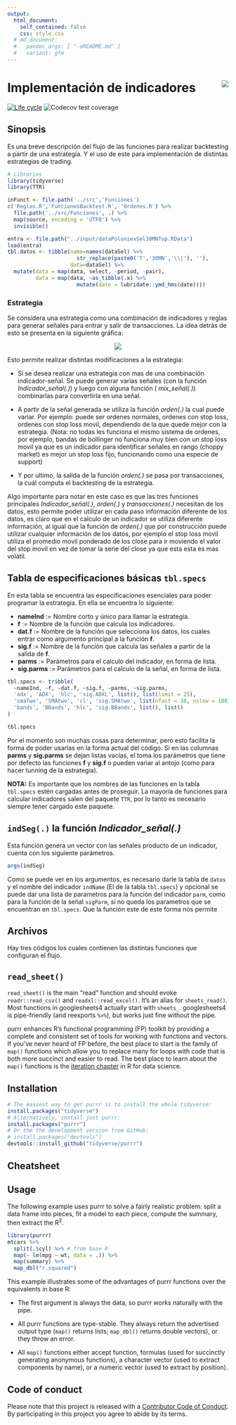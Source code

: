 ```yaml
---
output:
  html_document:
    self_contained: false
    css: style.css
  # md_document:
  #   pandoc_args: [ "-oREADME.md" ]
  #   variant: gfm
---
```


<!-- # bookdown::html_document2: -->
<!-- # bookdown::pdf_document2: -->


# Implementación de indicadores <img src="logo/logo.png" align="right" />

[![Life cycle](https://img.shields.io/badge/lifecycle-experimental-orange.svg)](https://www.tidyverse.org/lifecycle/#stable)
![Codecov test coverage](https://codecov.io/gh/tidyverse/magrittr/branch/master/graph/badge.svg)

<!---
[![Buil Status](https://travis-ci.org/tidyverse/purrr.svg?branch=master)](https://travis-ci.org/tidyverse/purrr)
[![AppVeyor Build Status](https://ci.appveyor.com/api/projects/status/github/tidyverse/purrr?branch=master&svg=true)](https://ci.appveyor.com/project/tidyverse/purrr)
[![Coverage Status](https://img.shields.io/codecov/c/github/tidyverse/purrr/master.svg)](https://codecov.io/github/tidyverse/purrr?branch=master)
-->


## Sinopsis

Es una breve descripción del flujo de las funciones para realizar backtesting a partir de una estrategia. Y el uso de este para implementación de distintas estrategias de trading.

```r
# Libraries
library(tidyverse)
library(TTR)

inFunct <- file.path('../src','Funciones')
c('Reglas.R','FuncionesBacktest.R', 'Ordenes.R') %>% 
  file.path('../src/Funciones', .) %>% 
  map(source, encoding = 'UTF8') %>% 
  invisible()
```

```r
entra <- file.path("../input/dataPoloniexSel30MNTop.RData")
load(entra)
tbl.datos <- tibble(name=names(dataSel) %>% 
                      str_replace(paste0('T','30MN','\\|'), ''), 
                    data=dataSel) %>% 
  mutate(data = map(data, select, -period, -pair),
         data = map(data, ~as_tibble(.x) %>% 
                      mutate(date = lubridate::ymd_hms(date))))
```


### Estrategia

Se considera una estrategia como una combinación de indicadores y reglas para generar señales para entrar y salir de transacciones. La idea detrás de esto se presenta en la siguiente gráfica:

<div style="text-align: center">
<img src="estrategia.png" align="center" />
</div>


Esto permite realizar distintas modificaciones a la estrategia:

- Si se desea realizar una estrategia con mas de una combinación indicador-señal. Se puede generar varias señales (con la función _Indicador_señal(.)_) y luego con alguna función ( _mix_señal(.)_) combinarlas para convertirla en una señal.

- A partir de la señal generada se utiliza la función _orden(.)_ la cual puede variar. Por ejemplo: puede ser ordenes normales, ordenes con stop loss, ordenes con stop loss movil, dependiendo de la que quede mejor con la estrategia. (Nota: no todas les funciona el mismo sistema de ordenes, por ejemplo, bandas de bollinger no funciona muy bien con un stop loss movil ya que es un indicador para identificar señales en rango (choppy market) es mejor un stop loss fijo, funcionando como una especie de support) 

- Y por ultimo, la salida de la función _orden(.)_ se pasa por transacciones, la cuál computa el backtesting de la estrategia.

Algo importante para notar en este caso es que las tres funciones principales _Indicador_señal(.)_, _orden(.)_ y _transacciones(.)_ necesitan de los datos, esto permite poder utilizar en cada paso información diferente de los datos, es claro que en el calculo de un indicador se utiliza diferente información, al igual que la función de _orden(.)_ que por construcción puede utilizar cualquier información de los datos, por ejemplo el stop loss movil utiliza el promedio movil ponderado de los close para ir moviendo el valor del stop movil en vez de tomar la serie del close ya que esta esta es mas volátil.

## Tabla de especificaciones básicas `tbl.specs`

En esta tabla se encuentra las especificaciones esenciales para poder programar la estrategia. En ella se encuentra lo siguiente:

- **nameInd** := Nombre corto y único para llamar la estrategia.
- **f** := Nombre de la función que calcula los indicadores.
- **dat.f** := Nombre de la función que selecciona los datos, los cuales entrar como argumento principal a la función **f**.
- **sig.f** := Nombre de la función que calcula las señales a partir de la salida de **f**.
- **parms** := Parámetros para el calculo del indicador, en forma de lista.
- **sig.parms** := Parámetros para el calculo de la señal, en forma de lista. 


```r
tbl.specs <- tribble(
  ~nameInd, ~f, ~dat.f, ~sig.f, ~parms, ~sig.parms,
  'adx', 'ADX', 'hlc', 'sig.ADXL', list(), list(limit = 25),
  'smaTwo', 'SMAtwo', 'cl', 'sig.SMAtwo', list(nfast = 30, nslow = 100), list(),
  'bands', 'BBands', 'hlc', 'sig.BBands', list(), list()
)

tbl.specs
```

Por el momento son muchas cosas para determinar, pero esto facilita la forma de poder usarlas en la forma actual del código. Si en las columnas **parms** y **sig.parms** se dejan listas vacías, el toma los parámetros que tiene por defecto las funciones **f** y **sig.f** o pueden variar al antojo (como para hacer tunning de la estrategia).

<div class="customBlock">
**NOTA:** Es importante que los nombres de las funciones en la tabla `tbl.specs` estén cargadas antes de proseguir. La mayoría de funciones para calcular indicadores salen del paquete `TTR`, por lo tanto es necesario siempre tener cargado este paquete.
</div>

## `indSeg(.)` la función _Indicador_señal(.)_

Esta función genera un vector con las señales producto de un indicador, cuenta con los siguiente parámetros.

```r
args(indSeg)
```

Como se puede ver en los argumentos, es necesario darle la tabla de `datos` y el nombre del indicador `indName` (El de la tabla `tbl.specs`) y opcional se puede dar una lista de parametros para la función del indicador `parm`, como para la función de la señal `sigParm`, si no queda los parametros que se encuentran en `tbl.specs`. Que la función este de este forma nos permite  



## Archivos

Hay tres códigos los cuales contienen las distintas funciones que configuran el flujo.




## `read_sheet()`

`read_sheet()` is the main "read" function and should evoke `readr::read_csv()` and `readxl::read_excel()`. It's an alias for `sheets_read()`. Most functions in googlesheets4 actually start with `sheets_`. googlesheets4 is pipe-friendly (and reexports `%>%`), but works just fine without the pipe.


purrr enhances R's functional programming (FP) toolkit by providing a complete and consistent set of tools for working with functions and vectors. If you've never heard of FP before, the best place to start is the family of `map()` functions which allow you to replace many for loops with code that is both more succinct and easier to read. The best place to learn about the `map()` functions is the [iteration chapter](http://r4ds.had.co.nz/iteration.html) in R for data science.

## Installation

```r
# The easiest way to get purrr is to install the whole tidyverse:
install.packages("tidyverse")
# Alternatively, install just purrr:
install.packages("purrr")
# Or the the development version from GitHub:
# install.packages("devtools")
devtools::install_github("tidyverse/purrr")
```

## Cheatsheet
<!---
<a href="https://github.com/rstudio/cheatsheets/blob/master/purrr.pdf"><img src="https://raw.githubusercontent.com/rstudio/cheatsheets/master/pngs/thumbnails/purrr-cheatsheet-thumbs.png" width="630" height="252"/></a>  
-->
## Usage

The following example uses purrr to solve a fairly realistic problem: split a data frame into pieces, fit a model to each piece, compute the summary, then extract the R^2^.

```r
library(purrr)
mtcars %>%
  split(.$cyl) %>% # from base R
  map(~ lm(mpg ~ wt, data = .)) %>%
  map(summary) %>%
  map_dbl("r.squared")
```

This example illustrates some of the advantages of purrr functions over the equivalents in base R:

* The first argument is always the data, so purrr works naturally with the pipe.

* All purrr functions are type-stable. They always return the advertised output
  type (`map()` returns lists; `map_dbl()` returns double vectors), or they 
  throw an error.
  
* All `map()` functions either accept function, formulas (used for succinctly
  generating anonymous functions), a character vector (used to extract 
  components by name), or a numeric vector (used to extract by position).

## Code of conduct

Please note that this project is released with a [Contributor Code of Conduct](CODE_OF_CONDUCT.md).
By participating in this project you agree to abide by its terms.